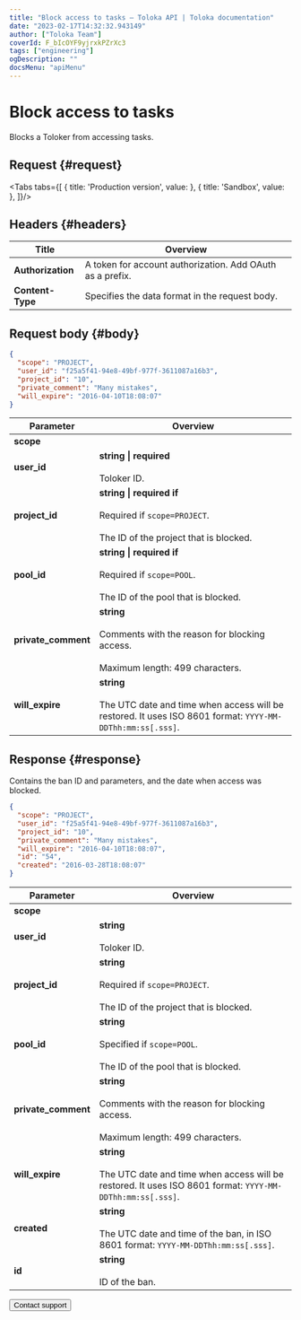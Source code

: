 ```yaml
---
title: "Block access to tasks — Toloka API | Toloka documentation"
date: "2023-02-17T14:32:32.943149"
author: ["Toloka Team"]
coverId: F_bIcOYF9yjrxkPZrXc3
tags: ["engineering"]
ogDescription: ""
docsMenu: "apiMenu"
---
```



# Block access to tasks

<Announce/>

Blocks a Toloker from accessing tasks.

## Request {#request}

<Tabs tabs={[
  { title: 'Production version', value: <BanCreateList1/> },
  { title: 'Sandbox', value: <BanCreateList2/> },
]}/>

## Headers {#headers}

Title | Overview
----- | -----
**Authorization** | A token for account authorization. Add OAuth as a prefix.
**Content-Type** | Specifies the data format in the request body.

## Request body {#body}

```json
{
  "scope": "PROJECT",
  "user_id": "f25a5f41-94e8-49bf-977f-3611087a16b3",
  "project_id": "10",
  "private_comment": "Many mistakes",
  "will_expire": "2016-04-10T18:08:07"
}
```

Parameter | Overview
----- | -----
**scope** | <BanCreateTable1/>
**user_id** | **string \| required**<br/><br/>Toloker ID.
**project_id** | **string \| required if**<br/><br/>Required if `scope=PROJECT`.<br/><br/>The ID of the project that is blocked.
**pool_id** | **string \| required if**<br/><br/>Required if `scope=POOL`.<br/><br/>The ID of the pool that is blocked.
**private_comment** | **string**<br/><br/>Comments with the reason for blocking access.<br/><br/>Maximum length: 499 characters.
**will_expire** | **string**<br/><br/>The UTC date and time when access will be restored. It uses ISO 8601 format: `YYYY-MM-DDThh:mm:ss[.sss]`.

## Response {#response}

Contains the ban ID and parameters, and the date when access was blocked.

```json
{
  "scope": "PROJECT",
  "user_id": "f25a5f41-94e8-49bf-977f-3611087a16b3",
  "project_id": "10",
  "private_comment": "Many mistakes",
  "will_expire": "2016-04-10T18:08:07",
  "id": "54",
  "created": "2016-03-28T18:08:07"
}
```

Parameter | Overview
----- | -----
**scope** | <BanCreateTable2/>
**user_id** | **string**<br/><br/>Toloker ID.
**project_id** | **string**<br/><br/>Required if `scope=PROJECT`.<br/><br/>The ID of the project that is blocked.
**pool_id** | **string**<br/><br/>Specified if `scope=POOL`.<br/><br/>The ID of the pool that is blocked.
**private_comment** | **string**<br/><br/>Comments with the reason for blocking access.<br/><br/>Maximum length: 499 characters.
**will_expire** | **string**<br/><br/>The UTC date and time when access will be restored. It uses ISO 8601 format: `YYYY-MM-DDThh:mm:ss[.sss]`.
**created** | **string**<br/><br/>The UTC date and time of the ban, in ISO 8601 format: `YYYY-MM-DDThh:mm:ss[.sss]`.
**id** | **string**<br/><br/>ID of the ban.

<Button themeColor="light" view="default" size="l" type="link" url="/docs/guide/troubleshooting/support?form-source=api-ban-create">Contact support</Button>